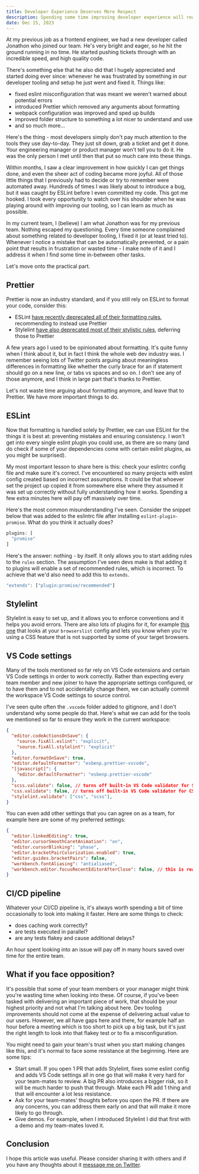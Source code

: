 ```yaml
---
title: Developer Experience Deserves More Respect
description: Spending some time improving developer experience will really pay off over time.
date: Dec 15, 2023
---
```


At my previous job as a frontend engineer, we had a new developer called Jonathon who joined our team. He's very bright and eager, so he hit the ground running in no time. He started pushing tickets through with an incredible speed, and high quality code.

There's something else that he also did that I hugely appreciated and started doing ever since: whenever he was frustrated by something in our developer tooling and setup he just went and fixed it. Things like:

- fixed eslint misconfiguration that was meant we weren't warned about potential errors
- introduced Prettier which removed any arguments about formatting
- webpack configuration was improved and sped up builds
- improved folder structure to something a lot nicer to understand and use
- and so much more…

Here's the thing - most developers simply don't pay much attention to the tools they use day-to-day. They just sit down, grab a ticket and get it done. Your engineering manager or product manager won't tell you to do it. He was the only person I met until then that put so much care into these things.

Within months, I saw a clear improvement in how quickly I can get things done, and even the sheer act of coding became more joyful. All of those little things that I previously had to decide or try to remember were automated away. Hundreds of times I was likely about to introduce a bug, but it was caught by ESLint before I even committed my code. This got me hooked. I took every opportunity to watch over his shoulder when he was playing around with improving our tooling, so I can learn as much as possible.

In my current team, I (believe) I am what Jonathon was for my previous team. Nothing escaped my questioning. Every time someone complained about something related to developer tooling, I fixed it (or at least tried to). Whenever I notice a mistake that can be automatically prevented, or a pain point that results in frustration or wasted time - I make note of it and I address it when I find some time in-between other tasks.

Let's move onto the practical part.

## Prettier

Prettier is now an industry standard, and if you still rely on ESLint to format your code, consider this:

- ESLint [have recently deprecated all of their formatting rules](https://eslint.org/blog/2023/10/deprecating-formatting-rules/), recommending to instead use Prettier
- Stylelint [have also deprecated most of their stylistic rules](https://github.com/stylelint/stylelint/blob/main/docs/migration-guide/to-15.md), deferring those to Prettier

A few years ago I used to be opinionated about formatting. It's quite funny when I think about it, but in fact I think the whole web dev industry was. I remember seeing lots of Twitter points arguing about meaningless differences in formatting like whether the curly brace for an if statement should go on a new line, or tabs vs spaces and so on. I don't see any of those anymore, and I think in large part that's thanks to Prettier.

Let's not waste time arguing about formatting anymore, and leave that to Prettier. We have more important things to do.

## ESLint

Now that formatting is handled solely by Prettier, we can use ESLint for the things it is best at: preventing mistakes and ensuring consistency. I won't get into every single eslint plugin you could use, as there are so many (and do check if some of your dependencies come with certain eslint plugins, as you might be surprised).

My most important lesson to share here is this: check your eslintrc config file and make sure it's correct. I've encountered so many projects with eslint config created based on incorrect assumptions. It could be that whoever set the project up copied it from somewhere else where they assumed it was set up correctly without fully understanding how it works. Spending a few extra minutes here will pay off massively over time.

Here's the most common misunderstanding I've seen. Consider the snippet below that was added to the eslintrc file after installing `eslint-plugin-promise`. What do you think it actually does?

```javascript
plugins: [
  "promise"
]
```

Here's the answer: nothing - by itself. It only allows you to start adding rules to the `rules` section. The assumption I've seen devs make is that adding it to plugins will enable a set of recommended rules, which is incorrect. To achieve that we'd also need to add this to `extends`.

```javascript
"extends": ["plugin:promise/recommended"]
```

## Stylelint

Stylelint is easy to set up, and it allows you to enforce conventions and it helps you avoid errors. There are also lots of plugins for it, for example [this one](https://github.com/RJWadley/stylelint-no-unsupported-browser-features) that looks at your `browserslist` config and lets you know when you're using a CSS feature that is not supported by some of your target browsers.

## VS Code settings

Many of the tools mentioned so far rely on VS Code extensions and certain VS Code settings in order to work correctly. Rather than expecting every team member and new joiner to have the appropriate settings configured, or to have them and to not accidentally change them, we can actually commit the workspace VS Code settings to source control.

I've seen quite often the `.vscode` folder added to gitignore, and I don't understand why some people do that. Here's what we can add for the tools we mentioned so far to ensure they work in the current workspace:

```json
{
  "editor.codeActionsOnSave": {
    "source.fixAll.eslint": "explicit",
    "source.fixAll.stylelint": "explicit"
  },
  "editor.formatOnSave": true,
  "editor.defaultFormatter": "esbenp.prettier-vscode",
  "[javascript]": {
    "editor.defaultFormatter": "esbenp.prettier-vscode"
  },
  "scss.validate": false, // turns off built-in VS Code validator for SCSS
  "css.validate": false, // turns off built-in VS Code validator for CSS
  "stylelint.validate": ["css", "scss"],
}
```

You can even add other settings that you can agree on as a team, for example here are some of my preferred settings:

```json
{
  "editor.linkedEditing": true,
  "editor.cursorSmoothCaretAnimation": "on",
  "editor.cursorBlinking": "phase",
  "editor.bracketPairColorization.enabled": true,
  "editor.guides.bracketPairs": false,
  "workbench.fontAliasing": "antialiased",
  "workbench.editor.focusRecentEditorAfterClose": false, // this is really helpful if you close editor tabs with Cmd+W
}
```

## CI/CD pipeline

Whatever your CI/CD pipeline is, it's always worth spending a bit of time occasionally to look into making it faster. Here are some things to check:

- does caching work correctly?
- are tests executed in parallel?
- are any tests flakey and cause additional delays?

An hour spent looking into an issue will pay off in many hours saved over time for the entire team.

## What if you face opposition?

It's possible that some of your team members or your manager might think you're wasting time when looking into these. Of course, if you've been tasked with delivering an important piece of work, that should be your highest priority and not what I'm talking about here. Dev tooling improvements should not come at the expense of delivering actual value to our users. However, we all have gaps here and there, for example half an hour before a meeting which is too short to pick up a big task, but it's just the right length to look into that flakey test or to fix a misconfiguration.

You might need to gain your team's trust when you start making changes like this, and it's normal to face some resistance at the beginning. Here are some tips:

- Start small. If you open 1 PR that adds Stylelint, fixes some eslint config and adds VS Code settings all in one go that will make it very hard for your team-mates to review. A big PR also introduces a bigger risk, so it will be much harder to push that through. Make each PR add 1 thing and that will encounter a lot less resistance.
- Ask for your team-mates' thoughts before you open the PR. If there are any concerns, you can address them early on and that will make it more likely to go through.
- Give demos. For example, when I introduced Stylelint I did that first with a demo and my team-mates loved it.

## Conclusion

I hope this article was useful. Please consider sharing it with others and if you have any thoughts about it [message me on Twitter](https://twitter.com/DinerIsmail).
